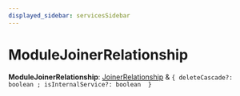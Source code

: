 ```yaml
---
displayed_sidebar: servicesSidebar
---
```



# ModuleJoinerRelationship

 **ModuleJoinerRelationship**: [JoinerRelationship](services.JoinerRelationship.mdx) & ``{ deleteCascade?: boolean ; isInternalService?: boolean  }``

